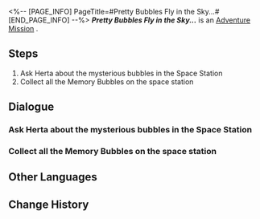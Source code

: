 <%-- [PAGE_INFO]
PageTitle=#Pretty Bubbles Fly in the Sky...#
[END_PAGE_INFO] --%>
{{Stub|Dialogue.}}
{{Mission Infobox
|id            = 2000320
|title         = 
|image         = <!--Mission Pretty Bubbles Fly in the Sky....png-->
|type          = Adventure
|event_name    = 
|chapter       = 
|requirements  = [[Adventure Mission]] ''[[Road to Revival]]'' completed
|summary       = <!--official mission summary from Fate's Atlas-->
|characters    = Trailblazer
|startLocation = [[<!--starting world-->]] - [[<!--starting area-->]]
|world         = <!--starting world-->
|area          = <!--starting area-->
|prev          = Road to Revival
|next          = 
|rewards       = 
}}
'''''Pretty Bubbles Fly in the Sky...''''' is an [[Adventure Mission]]<!--in [world]-->.

==Steps==
# Ask Herta about the mysterious bubbles in the Space Station
# Collect all the Memory Bubbles on the space station

<!--
==Gameplay Notes==

--><!--
==Trial Character==

-->
==Dialogue==
{{Stub Dialogue}}
{{Dialogue Start}}
:{{tx}}
{{Dialogue End}}

===Ask Herta about the mysterious bubbles in the Space Station===
{{Mission Description|type=adventure|location=<!--to be added-->|update|You saw many strange bubbles in the space station. They gave you a notification about "no clearance" when you approached them. In that case, you can go ask the person who theoretically has the highest clearance and see what she has to say.}}
{{Dialogue Start}}
:{{tx}}
{{Dialogue End}}

===Collect all the Memory Bubbles on the space station===
{{Mission Description|type=adventure|location=<!--to be added-->|update|Herta informs you that the space station's bubbles are called Memory Bubbles, and they contain precious memories that the Garden of Recollection had obtained from all over the universe (this needs to be kept confidential). Now that you have clearance, you should go and see what the memories that the Garden had collected are...}}
{{Dialogue Start}}
:{{tx}}
{{Dialogue End}}

==Other Languages==
{{Other Languages
|en   = Pretty Bubbles Fly in the Sky...
|zhs  = 美丽泡泡，飞在天上…
|zht  = 美麗泡泡，飛在天上……
|ja   = 綺麗な泡、空に飛ぶ…
|ko   = 아름다운 비눗방울, 하늘로 날아…
|es   = Las hermosas burbujas flotan en el aire
|fr   = Jolies bulles dans le ciel...
|ru   = Пузырьки в небе...
|th   = ฟองสวยลอยละล่องบนท้องฟ้า...
|vi   = Bong Bóng Xinh Đẹp, Bay Lên Trời Cao...
|de   = Hübsche Blasen fliegen über den Himmel&nbsp;...
|id   = Gelembung-Gelembung Indah Melayang di Langit
|pt   = Bolhas Bonitas Voam no Céu...
}}

==Change History==
{{Change History|1.0}}
